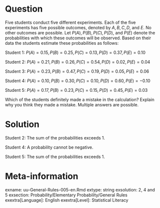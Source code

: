 Question
========


Five students conduct five different experiments. Each of the five experiments has five possible outcomes, denoted by $A, B, C, D,$ and $E$. No other outcomes are possible. Let $P(A), P(B), P(C), P(D),$ and $P(E)$ denote the probabilities with which these outcomes will be observed. Based on their data the students estimate these probabilities as follows:

Student 1: $P(A)=0.15, P(B)=0.25, P(C)=0.13, P(D)=0.37, P(E)=0.10$

Student 2: $P(A)=0.21, P(B)=0.26, P(C)=0.54, P(D)=0.02, P(E)=0.04$

Student 3: $P(A)=0.23, P(B)=0.47, P(C)=0.19, P(D)=0.05, P(E)=0.06$

Student 4: $P(A)=0.10, P(B)=0.30, P(C)=0.10, P(D)=0.60, P(E)=-0.10$

Student 5: $P(A)=0.17, P(B)=0.23, P(C)=0.15, P(D)=0.45, P(E)=0.03$

Which of the students definitely made a mistake in the calculation? Explain why you think they made a mistake. Multiple answers are possible. 

Solution
========
Student 2: The sum of the probabilities exceeds 1.

Student 4: A probability cannot be negative.

Student 5: The sum of the probabilities exceeds 1.

Meta-information
================
exname: uu-General-Rules-005-en.Rmd
extype: string
exsolution: 2, 4 and 5
exsection: Probability/Elementary Probability/General Rules
exextra[Language]: English
exextra[Level]: Statistical Literacy
